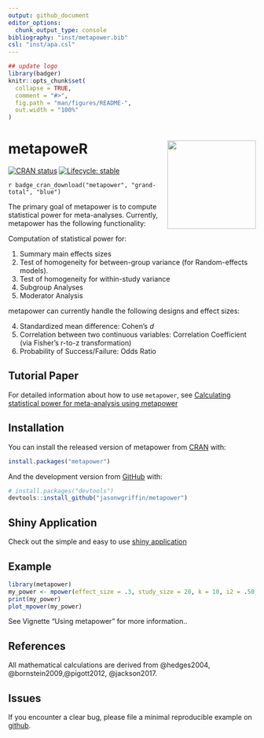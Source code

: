 ```yaml
---
output: github_document
editor_options: 
  chunk_output_type: console
bibliography: "inst/metapower.bib"
csl: "inst/apa.csl"
---
```


<!-- README.md is generated from README.Rmd. Please edit that file -->

```r
## update logo
library(badger)
knitr::opts_chunk$set(
  collapse = TRUE,
  comment = "#>",
  fig.path = "man/figures/README-",
  out.width = "100%"
)
```

# metapoweR <img src = 'man/figures/metapower_sticker.png' align = "right" height = "180" />

<!-- badges: start -->
[![CRAN status](https://www.r-pkg.org/badges/version/metapower)](https://CRAN.R-project.org/package=metapower)
[![Lifecycle: stable](https://img.shields.io/badge/lifecycle-stable-brightgreen.svg)](https://lifecycle.r-lib.org/articles/stages.html)

`r badge_cran_download("metapower", "grand-total", "blue")`

<!-- badges: end -->

The primary goal of metapower is to compute statistical power for meta-analyses. Currently, metapower has the following functionality:

Computation of statistical power for:

1. Summary main effects sizes
2. Test of homogeneity for between-group variance (for Random-effects models). 
3. Test of homogeneity for within-study variance
4. Subgroup Analyses
5. Moderator Analysis

metapower can currently handle the following designs and effect sizes:

4. Standardized mean difference: Cohen's *d*
5. Correlation between two continuous variables: Correlation Coefficient (via Fisher's r-to-z transformation)
6. Probability of Success/Failure: Odds Ratio

## Tutorial Paper

For detailed information about how to use `metapower`, see [Calculating statistical power for meta-analysis using metapower](https://www.tqmp.org/RegularArticles/vol17-1/p024/index.html)

## Installation

You can install the released version of metapower from [CRAN](https://CRAN.R-project.org) with:
```r
install.packages("metapower")
```

And the development version from [GitHub](https://github.com/jasonwgriffin/metapower) with:

``` r
# install.packages("devtools")
devtools::install_github("jasonwgriffin/metapower")
```
## Shiny Application

Check out the simple and easy to use [shiny application](https://jason-griffin.shinyapps.io/shiny_metapower/)

## Example

```r
library(metapower)
my_power <- mpower(effect_size = .3, study_size = 20, k = 10, i2 = .50, es_type = "d")
print(my_power)
plot_mpower(my_power)
```

See Vignette "Using metapower" for more information..

## References

All mathematical calculations are derived from @hedges2004, @bornstein2009,@pigott2012, @jackson2017.

<div id="refs"></div>

##  Issues

If you encounter a clear bug, please file a minimal reproducible example on [github](https://github.com/jasonwgriffin/metapower/issues).



